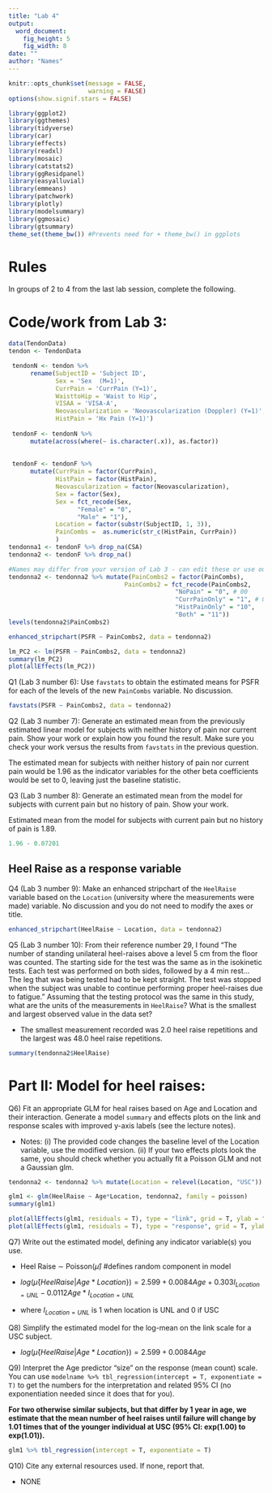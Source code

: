 ```yaml
---
title: "Lab 4"
output:
  word_document:
    fig_height: 5
    fig_width: 8
date: ""
author: "Names"
---
```


```r
knitr::opts_chunk$set(message = FALSE,
                      warning = FALSE)
options(show.signif.stars = FALSE)

library(ggplot2)
library(ggthemes)
library(tidyverse)
library(car)
library(effects)
library(readxl)
library(mosaic)
library(catstats2)
library(ggResidpanel)
library(easyalluvial)
library(emmeans)
library(patchwork)
library(plotly)
library(modelsummary)
library(ggmosaic)
library(gtsummary)
theme_set(theme_bw()) #Prevents need for + theme_bw() in ggplots
```


# Rules

In groups of 2 to 4 from the last lab session, complete the following.


# Code/work from Lab 3:

```r
data(TendonData)
tendon <- TendonData

 tendonN <- tendon %>%
      rename(SubjectID = 'Subject ID',
             Sex = 'Sex  (M=1)',
             CurrPain = 'CurrPain (Y=1)',
             WaisttoHip = 'Waist to Hip',
             VISAA = 'VISA-A',
             Neovascularization = 'Neovascularization (Doppler) (Y=1)',
             HistPain = 'Hx Pain (Y=1)')
 
 tendonF <- tendonN %>% 
      mutate(across(where(~ is.character(.x)), as.factor))
 
 
 tendonF <- tendonF %>%
      mutate(CurrPain = factor(CurrPain),
             HistPain = factor(HistPain),
             Neovascularization = factor(Neovascularization),
             Sex = factor(Sex),
             Sex = fct_recode(Sex,
                   "Female" = "0",
                   "Male" = "1"),
             Location = factor(substr(SubjectID, 1, 3)),
             PainCombs =  as.numeric(str_c(HistPain, CurrPain))
             )
tendonna1 <- tendonF %>% drop_na(CSA)
tendonna2 <- tendonF %>% drop_na()

```


```r

#Names may differ from your version of Lab 3 - can edit these or use our version:
tendonna2 <- tendonna2 %>% mutate(PainCombs2 = factor(PainCombs),
                                PainCombs2 = fct_recode(PainCombs2,
                                              "NoPain" = "0", # 00 
                                              "CurrPainOnly" = "1", # 01  
                                              "HistPainOnly" = "10",
                                              "Both" = "11"))
levels(tendonna2$PainCombs2)

enhanced_stripchart(PSFR ~ PainCombs2, data = tendonna2)
```

```r
lm_PC2 <- lm(PSFR ~ PainCombs2, data = tendonna2)
summary(lm_PC2)
plot(allEffects(lm_PC2))

```

Q1 (Lab 3 number 6): Use `favstats` to obtain the estimated means for PSFR for each of the levels of the new `PainCombs` variable. No discussion.

```r
favstats(PSFR ~ PainCombs2, data = tendonna2)
```

Q2 (Lab 3 number 7): Generate an estimated mean from the previously estimated linear model for subjects with neither history of pain nor current pain. Show your work or explain how you found the result. Make sure you check your work versus the results from `favstats` in the previous question.

The estimated mean for subjects with neither history of pain nor current pain would be 1.96 as the indicator variables for the other beta coefficients would be set to 0, leaving just the baseline statistic. 


Q3 (Lab 3 number 8): Generate an estimated mean from the model for subjects with current pain but no history of pain. Show your work.

Estimated mean from the model for subjects with current pain but no history of pain is 1.89.

```r
1.96 - 0.07201
```


## Heel Raise as a response variable

Q4 (Lab 3 number 9): Make an enhanced stripchart of the `HeelRaise` variable based on the `Location` (university where the measurements were made) variable. No discussion and you do not need to modify the axes or title.

```r
enhanced_stripchart(HeelRaise ~ Location, data = tendonna2)
```


Q5 (Lab 3 number 10): From their reference number 29, I found "The number of standing unilateral heel-raises above a level 5 cm from the floor was counted. The starting side for the test was the same as in the isokinetic tests. Each test was performed on both sides, followed by a 4 min rest... The leg that was being tested had to be kept straight. The test was stopped when the subject was unable to continue performing proper heel-raises due to fatigue." Assuming that the testing protocol was the same in this study, what are the units of the measurements in `HeelRaise`? What is the smallest and largest observed value in the data set?


* The smallest measurement recorded was 2.0 heel raise repetitions and the largest was 48.0 heel raise repetitions.

```r
summary(tendonna2$HeelRaise)
```


# Part II: Model for heel raises:


Q6) Fit an appropriate GLM for heal raises based on Age and Location and their interaction. Generate a model `summary` and effects plots on the link and response scales with improved y-axis labels (see the lecture notes).

* Notes: (i) The provided code changes the baseline level of the Location variable, use the modified version. (ii) If your two effects plots look the same, you should check whether you actually fit a Poisson GLM and not a Gaussian glm.


```r
tendonna2 <- tendonna2 %>% mutate(Location = relevel(Location, "USC"))

glm1 <- glm(HeelRaise ~ Age*Location, tendonna2, family = poisson)
summary(glm1)

plot(allEffects(glm1, residuals = T), type = "link", grid = T, ylab = "Estimated log-mean Heel Raise Count")
plot(allEffects(glm1, residuals = T), type = "response", grid = T, ylab = "Estimated mean Heel Raise Count")

```


Q7) Write out the estimated model, defining any indicator variable(s) you use.

* Heel Raise $\sim$ Poisson($\hat{\mu}$) #defines random component in model

* $log(\hat{\mu}\{ HeelRaise | Age * Location\}) = 2.599 + 0.0084Age + 0.303I_{Location=UNL} - 0.0112Age*I_{Location=UNL}$

* where $I_{Location=UNL}$ is 1 when location is UNL and 0 if USC 



Q8) Simplify the estimated model for the log-mean on the link scale for a USC subject.

* $log(\hat{\mu}\{ HeelRaise | Age * Location\}) = 2.599 + 0.0084Age$


Q9) Interpret the Age predictor "size" on the response (mean count) scale. You can use `modelname %>% tbl_regression(intercept = T, exponentiate = T)` to get the numbers for the interpretation and related 95% CI (no exponentiation needed since it does that for you).

  **For two otherwise similar subjects, but that differ by 1 year in age, we estimate that the mean number of heel raises until failure will change by 1.01 times that of the younger individual at USC (95% CI: exp(1.00) to exp(1.01)).**

```r
glm1 %>% tbl_regression(intercept = T, exponentiate = T)
```


Q10) Cite any external resources used. If none, report that.

  * NONE
  
